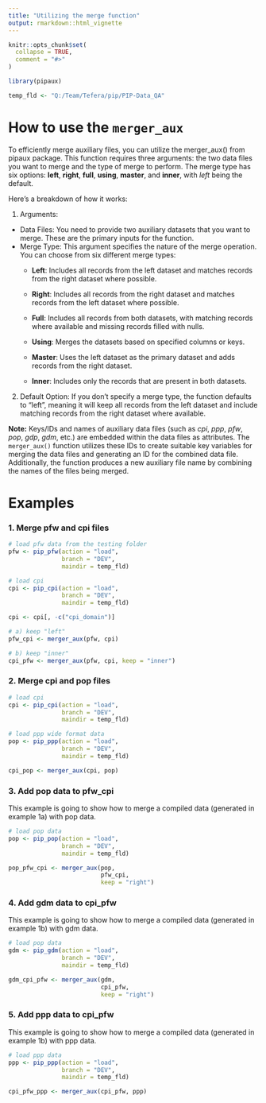 ```yaml
---
title: "Utilizing the merge function"
output: rmarkdown::html_vignette
---
```


```r
knitr::opts_chunk$set(
  collapse = TRUE,
  comment = "#>"
)
```

```r

library(pipaux)

temp_fld <- "Q:/Team/Tefera/pip/PIP-Data_QA"

```

# How to use the `merger_aux`

To efficiently merge auxiliary files, you can utilize the merger_aux() from pipaux package. This function requires three arguments: the two data files you want to merge and the type of merge to perform. The merge type has six options: **left**, **right**, **full**, **using**, **master**, and **inner**, with *left* being the default.

Here’s a breakdown of how it works:

1.  Arguments:

-   Data Files: You need to provide two auxiliary datasets that you want to merge. These are the primary inputs for the function.
-   Merge Type: This argument specifies the nature of the merge operation. You can choose from six different merge types:
    -   **Left**: Includes all records from the left dataset and matches records from the right dataset where possible.

    -   **Right**: Includes all records from the right dataset and matches records from the left dataset where possible.

    -   **Full**: Includes all records from both datasets, with matching records where available and missing records filled with nulls.

    -   **Using**: Merges the datasets based on specified columns or keys.

    -   **Master**: Uses the left dataset as the primary dataset and adds records from the right dataset.

    -   **Inner**: Includes only the records that are present in both datasets.

2.  Default Option: If you don’t specify a merge type, the function defaults to "left", meaning it will keep all records from the left dataset and include matching records from the right dataset where available.

**Note:** Keys/IDs and names of auxiliary data files (such as *cpi*, *ppp*, *pfw*, *pop*, *gdp*, *gdm*, etc.) are embedded within the data files as attributes. The `merger_aux()` function utilizes these IDs to create suitable key variables for merging the data files and generating an ID for the combined data file. Additionally, the function produces a new auxiliary file name by combining the names of the files being merged.

# Examples

### 1. Merge pfw and cpi files

```r

# load pfw data from the testing folder
pfw <- pip_pfw(action = "load",
               branch = "DEV",
               maindir = temp_fld)

# load cpi
cpi <- pip_cpi(action = "load",
               branch = "DEV",
               maindir = temp_fld)

cpi <- cpi[, -c("cpi_domain")]

# a) keep "left"
pfw_cpi <- merger_aux(pfw, cpi)

# b) keep "inner"
cpi_pfw <- merger_aux(pfw, cpi, keep = "inner")

```

### 2. Merge cpi and pop files

```r

# load cpi
cpi <- pip_cpi(action = "load",
               branch = "DEV",
               maindir = temp_fld)

# load ppp wide format data
pop <- pip_ppp(action = "load",
               branch = "DEV",
               maindir = temp_fld)

cpi_pop <- merger_aux(cpi, pop)

```

### 3. Add pop data to pfw_cpi 

This example is going to show how to merge a compiled data (generated in example 1a) with pop data.

```r

# load pop data
pop <- pip_pop(action = "load",
               branch = "DEV",
               maindir = temp_fld)

pop_pfw_cpi <- merger_aux(pop, 
                          pfw_cpi, 
                          keep = "right")

```
### 4. Add gdm data to cpi_pfw 

This example is going to show how to merge a compiled data (generated in example 1b) with gdm data.

```r

# load pop data
gdm <- pip_gdm(action = "load",
               branch = "DEV",
               maindir = temp_fld)

gdm_cpi_pfw <- merger_aux(gdm,
                          cpi_pfw,
                          keep = "right")

```

### 5. Add ppp data to cpi_pfw 

This example is going to show how to merge a compiled data (generated in example 1b) with ppp data.

```r

# load ppp data
ppp <- pip_ppp(action = "load",
               branch = "DEV",
               maindir = temp_fld)

cpi_pfw_ppp <- merger_aux(cpi_pfw, ppp)

```
